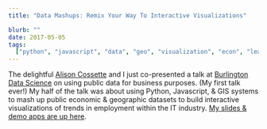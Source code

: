 ```yaml
---
title: "Data Mashups: Remix Your Way To Interactive Visualizations"

blurb: ""
date: 2017-05-05
tags:
  ["python", "javascript", "data", "geo", "visualization", "econ", "leaflet"]
---
```


The delightful [Alison Cossette](https://twitter.com/alison_cossette) and I just co-presented a talk at [Burlington Data Science](https://www.meetup.com/Burlington-Data-Scientists/) on using public data for business purposes. (My first talk ever!) My half of the talk was about using Python, Javascript, & GIS systems to mash up public economic & geographic datasets to build interactive visualizations of trends in employment within the IT industry. [My slides & demo apps are up here](https://vivsha.ws/4-19-public-data-talk/).
